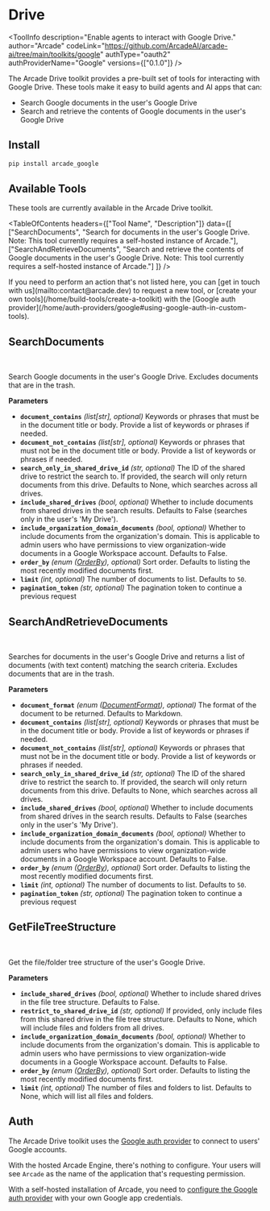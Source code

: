 # Drive


<ToolInfo
  description="Enable agents to interact with Google Drive."
  author="Arcade"
  codeLink="https://github.com/ArcadeAI/arcade-ai/tree/main/toolkits/google"
  authType="oauth2"
  authProviderName="Google"
  versions={["0.1.0"]}
/>


<Badges repo="arcadeai/arcade_google" />

The Arcade Drive toolkit provides a pre-built set of tools for interacting with Google Drive. These tools make it easy to build agents and AI apps that can:

- Search Google documents in the user's Google Drive
- Search and retrieve the contents of Google documents in the user's Google Drive

## Install

```bash
pip install arcade_google
```

## Available Tools

These tools are currently available in the Arcade Drive toolkit.

<TableOfContents
  headers={["Tool Name", "Description"]}
  data={[
    ["SearchDocuments", "Search for documents in the user's Google Drive. Note: This tool currently requires a self-hosted instance of Arcade."],
    ["SearchAndRetrieveDocuments", "Search and retrieve the contents of Google documents in the user's Google Drive. Note: This tool currently requires a self-hosted instance of Arcade."]
  ]}
/>

<Tip>
  If you need to perform an action that's not listed here, you can [get in touch
  with us](mailto:contact@arcade.dev) to request a new tool, or [create your
  own tools](/home/build-tools/create-a-toolkit) with the [Google auth
  provider](/home/auth-providers/google#using-google-auth-in-custom-tools).
</Tip>

## SearchDocuments

<br />
<TabbedCodeBlock
  tabs={[
    {
      label: "Call the Tool with User Authorization",
      content: {
        Python: [
          "/examples/integrations/toolkits/google/drive/search_documents_example_call_tool.py",
        ],
        JavaScript: ["/examples/integrations/toolkits/google/drive/search_documents_example_call_tool.js"],
      },
    },
    {
      label: "Execute the Tool with OpenAI",
      content: {
        Python: [
          "/examples/integrations/toolkits/google/drive/search_documents_example_llm_oai.py",
        ],
        JavaScript: ["/examples/integrations/toolkits/google/drive/search_documents_example_llm_oai.js"],
      },
    },
  ]}
/>

Search Google documents in the user's Google Drive. Excludes documents that are in the trash.

**Parameters**

- **`document_contains`** _(list[str], optional)_ Keywords or phrases that must be in the document title or body. Provide a list of keywords or phrases if needed.
- **`document_not_contains`** _(list[str], optional)_ Keywords or phrases that must not be in the document title or body. Provide a list of keywords or phrases if needed.
- **`search_only_in_shared_drive_id`** _(str, optional)_ The ID of the shared drive to restrict the search to. If provided, the search will only return documents from this drive. Defaults to None, which searches across all drives.
- **`include_shared_drives`** _(bool, optional)_ Whether to include documents from shared drives in the search results. Defaults to False (searches only in the user's 'My Drive').
- **`include_organization_domain_documents`** _(bool, optional)_ Whether to include documents from the organization's domain. This is applicable to admin users who have permissions to view organization-wide documents in a Google Workspace account. Defaults to False.
- **`order_by`** _(enum ([OrderBy](/toolkits/productivity/google/reference#orderby)), optional)_ Sort order. Defaults to listing the most recently modified documents first.
- **`limit`** _(int, optional)_ The number of documents to list. Defaults to `50`.
- **`pagination_token`** _(str, optional)_ The pagination token to continue a previous request

## SearchAndRetrieveDocuments

<br />
<TabbedCodeBlock
  tabs={[
    {
      label: "Call the Tool with User Authorization",
      content: {
        Python: [
          "/examples/integrations/toolkits/google/drive/search_and_retrieve_documents_example_call_tool.py",
        ],
        JavaScript: ["/examples/integrations/toolkits/google/drive/search_and_retrieve_documents_example_call_tool.js"],
      },
    },
    {
      label: "Execute the Tool with OpenAI",
      content: {
        Python: [
          "/examples/integrations/toolkits/google/drive/search_and_retrieve_documents_example_llm_oai.py",
        ],
        JavaScript: ["/examples/integrations/toolkits/google/drive/search_and_retrieve_documents_example_llm_oai.js"],
      },
    },
  ]}
/>

Searches for documents in the user's Google Drive and returns a list of documents (with text content) matching the search criteria. Excludes documents that are in the trash.

**Parameters**

- **`document_format`** _(enum ([DocumentFormat](/toolkits/productivity/google/reference#documentformat)), optional)_ The format of the document to be returned. Defaults to Markdown.
- **`document_contains`** _(list[str], optional)_ Keywords or phrases that must be in the document title or body. Provide a list of keywords or phrases if needed.
- **`document_not_contains`** _(list[str], optional)_ Keywords or phrases that must not be in the document title or body. Provide a list of keywords or phrases if needed.
- **`search_only_in_shared_drive_id`** _(str, optional)_ The ID of the shared drive to restrict the search to. If provided, the search will only return documents from this drive. Defaults to None, which searches across all drives.
- **`include_shared_drives`** _(bool, optional)_ Whether to include documents from shared drives in the search results. Defaults to False (searches only in the user's 'My Drive').
- **`include_organization_domain_documents`** _(bool, optional)_ Whether to include documents from the organization's domain. This is applicable to admin users who have permissions to view organization-wide documents in a Google Workspace account. Defaults to False.
- **`order_by`** _(enum ([OrderBy](/toolkits/productivity/google/reference#orderby)), optional)_ Sort order. Defaults to listing the most recently modified documents first.
- **`limit`** _(int, optional)_ The number of documents to list. Defaults to `50`.
- **`pagination_token`** _(str, optional)_ The pagination token to continue a previous request

## GetFileTreeStructure

<br />
<TabbedCodeBlock
  tabs={[
    {
      label: "Call the Tool with User Authorization",
      content: {
        Python: [
          "/examples/integrations/toolkits/google/drive/get_file_tree_structure_example_call_tool.py",
        ],
        JavaScript: ["/examples/integrations/toolkits/google/drive/get_file_tree_structure_example_call_tool.js"],
      },
    },
    {
      label: "Execute the Tool with OpenAI",
      content: {
        Python: [
          "/examples/integrations/toolkits/google/drive/get_file_tree_structure_example_llm_oai.py",
        ],
        JavaScript: ["/examples/integrations/toolkits/google/drive/get_file_tree_structure_example_llm_oai.js"],
      },
    },
  ]}
/>

Get the file/folder tree structure of the user's Google Drive.

**Parameters**

- **`include_shared_drives`** _(bool, optional)_ Whether to include shared drives in the file tree structure. Defaults to False.
- **`restrict_to_shared_drive_id`** _(str, optional)_ If provided, only include files from this shared drive in the file tree structure. Defaults to None, which will include files and folders from all drives.
- **`include_organization_domain_documents`** _(bool, optional)_ Whether to include documents from the organization's domain. This is applicable to admin users who have permissions to view organization-wide documents in a Google Workspace account. Defaults to False.
- **`order_by`** _(enum ([OrderBy](/toolkits/productivity/google/reference#orderby)), optional)_ Sort order. Defaults to listing the most recently modified documents first.
- **`limit`** _(int, optional)_ The number of files and folders to list. Defaults to None, which will list all files and folders.

## Auth

The Arcade Drive toolkit uses the [Google auth provider](/home/auth-providers/google) to connect to users' Google accounts.

With the hosted Arcade Engine, there's nothing to configure. Your users will see `Arcade` as the name of the application that's requesting permission.

With a self-hosted installation of Arcade, you need to [configure the Google auth provider](/home/auth-providers/google#configuring-google-auth) with your own Google app credentials.
